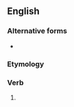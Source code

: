 ==English==

===Alternative forms===
* {{l|en|keep'st}} {{qualifier|obsolete}}

===Etymology===
{{suffix|en|keep|est}}

===Verb===
{{head|en|verb form}}

# {{en-archaic second-person singular of|keep}}